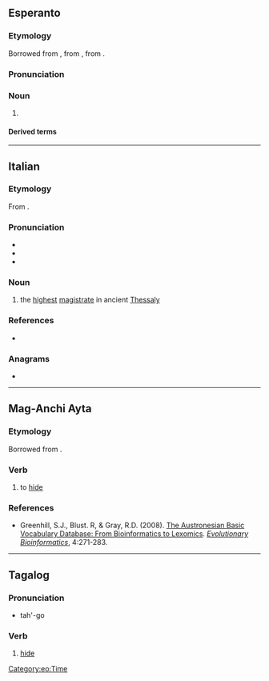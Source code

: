 {{also|Tago|tágo}}
==Esperanto==

===Etymology===
Borrowed from {{bor|eo|de|Tag}}, from {{der|eo|goh|tag}}, from {{der|eo|gem-pro|*dagaz}}.

===Pronunciation===
{{eo-IPA|a=Eo-tago.ogg}}

===Noun===
{{eo-head}}

# {{l|en|day}}
#: {{uxi|eo|Deziranta vin feliĉon por la speciala '''tago'''. Havu mirindan naskiĝtagon!|Wishing you every happiness this special '''day''' brings. Have a wonderful birthday!}}
#: {{syn|eo|diurno|tagnokto}}

====Derived terms====
{{der4|eo|{{l|eo|antaŭtagmezo|t=forenoon}}|{{l|eo|antaŭtago|t=eve}}|{{l|eo|ĉiutaga|t=casual}}|{{l|eo|festotago|t=holiday}}|{{l|eo|labortago|t=word day}}|{{l|eo|laŭtage|t=per day}}|{{l|eo|naskiĝtago|t=birth date}}|{{l|eo|naskotago|t=birth date}}|{{l|eo|posttagmezo|t=afternoon}}|{{l|eo|taga|t=daily}}|{{l|eo|tagdaŭra|t=all-day}}|{{l|eo|tage|t=by day}}|{{l|eo|tagiĝi|t=to become day}}|{{l|eo|tagiĝo|t=dawn}}|{{l|eo|tagmezo|t=midday}}|{{l|eo|unutaga|t=one-day}}
}}

{{eo BRO|2}}
{{eo GCSE|0}}
{{Universala Vortaro}}

[[Category:eo:Time]]

----

==Italian==

===Etymology===
From {{bor|it|grc|ταγός}}.

===Pronunciation===
* {{it-IPA|tàgo}}
* {{rhymes|it|aɡo}}
* {{hyph|it|tà|go}}

===Noun===
{{it-noun|m}}

# {{tlb|it|historical}} the [[highest]] [[magistrate]] in ancient [[Thessaly]]

===References===
* {{R:it:Trec}}

===Anagrams===
* {{anagrams|it|a=agot|gota|toga}}

----

==Mag-Anchi Ayta==

===Etymology===
Borrowed from {{bor|sgb|tl|tago}}.

===Verb===
{{head|sgb|verb}}

# to [[hide]]

===References===
* Greenhill, S.J., Blust. R, & Gray, R.D. (2008). [https://abvd.shh.mpg.de/publications/index.php?pub=Greenhill_et_al2008 The Austronesian Basic Vocabulary Database: From Bioinformatics to Lexomics]. ''[http://journals.sagepub.com/doi/abs/10.4137/EBO.S893 Evolutionary Bioinformatics]'', 4:271-283.

----

==Tagalog==

===Pronunciation===
* tah'-go

===Verb===
{{head|tl|verb}}

# [[hide]]